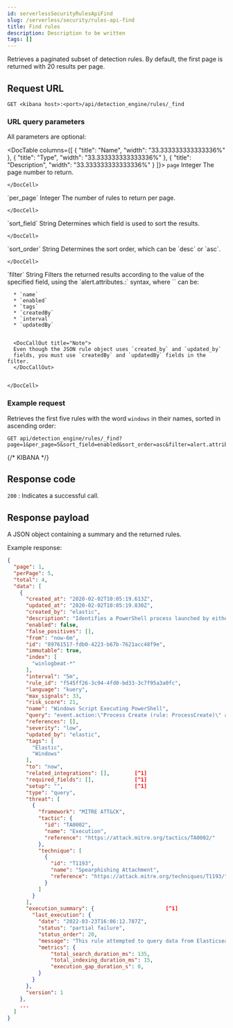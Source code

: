 ```yaml
---
id: serverlessSecurityRulesApiFind
slug: /serverless/security/rules-api-find
title: Find rules
description: Description to be written
tags: []
---
```


<div id="rules-api-find"></div>

Retrieves a paginated subset of detection rules. By default, the first
page is returned with 20 results per page.

## Request URL

`GET <kibana host>:<port>/api/detection_engine/rules/_find`

### URL query parameters

All parameters are optional:

<DocTable columns={[
  {
    "title": "Name",
    "width": "33.333333333333336%"
  },
  {
    "title": "Type",
    "width": "33.333333333333336%"
  },
  {
    "title": "Description",
    "width": "33.333333333333336%"
  }
]}>
  <DocRow>
    <DocCell>`page`</DocCell>
    <DocCell>Integer</DocCell>
    <DocCell>
      The page number to return.
      
      
    </DocCell>
  </DocRow>
  <DocRow>
    <DocCell>`per_page`</DocCell>
    <DocCell>Integer</DocCell>
    <DocCell>
      The number of rules to return per page.
      
      
    </DocCell>
  </DocRow>
  <DocRow>
    <DocCell>`sort_field`</DocCell>
    <DocCell>String</DocCell>
    <DocCell>
      Determines which field is used to sort the results.
      
      
    </DocCell>
  </DocRow>
  <DocRow>
    <DocCell>`sort_order`</DocCell>
    <DocCell>String</DocCell>
    <DocCell>
      Determines the sort order, which can be `desc` or `asc`.
      
      
    </DocCell>
  </DocRow>
  <DocRow>
    <DocCell>`filter`</DocCell>
    <DocCell>String</DocCell>
    <DocCell>
      Filters the returned results according to the value of the
      specified field, using the `alert.attributes.<field name>:<field value>`
      syntax, where `<field name>` can be:
      
      * `name`
      * `enabled`
      * `tags`
      * `createdBy`
      * `interval`
      * `updatedBy`

      
      <DocCallOut title="Note">
      Even though the JSON rule object uses `created_by` and `updated_by`
      fields, you must use `createdBy` and `updatedBy` fields in the filter.
      </DocCallOut>
      
      
    </DocCell>
  </DocRow>
</DocTable>

### Example request

Retrieves the first five rules with the word `windows` in their names, sorted
in ascending order:

```console
GET api/detection_engine/rules/_find?page=1&per_page=5&sort_field=enabled&sort_order=asc&filter=alert.attributes.name:windows
```
{/* KIBANA */}

## Response code

`200` 
    : Indicates a successful call.

## Response payload

A JSON object containing a summary and the returned rules.

Example response:

```json
{
  "page": 1,
  "perPage": 5,
  "total": 4,
  "data": [
    {
      "created_at": "2020-02-02T10:05:19.613Z",
      "updated_at": "2020-02-02T10:05:19.830Z",
      "created_by": "elastic",
      "description": "Identifies a PowerShell process launched by either cscript.exe or wscript.exe. Observing Windows scripting processes executing a PowerShell script, may be indicative of malicious activity.",
      "enabled": false,
      "false_positives": [],
      "from": "now-6m",
      "id": "89761517-fdb0-4223-b67b-7621acc48f9e",
      "immutable": true,
      "index": [
        "winlogbeat-*"
      ],
      "interval": "5m",
      "rule_id": "f545ff26-3c94-4fd0-bd33-3c7f95a3a0fc",
      "language": "kuery",
      "max_signals": 33,
      "risk_score": 21,
      "name": "Windows Script Executing PowerShell",
      "query": "event.action:\"Process Create (rule: ProcessCreate)\" and process.parent.name:(\"wscript.exe\" or \"cscript.exe\") and process.name:\"powershell.exe\"",
      "references": [],
      "severity": "low",
      "updated_by": "elastic",
      "tags": [
        "Elastic",
        "Windows"
      ],
      "to": "now",
      "related_integrations": [],        [^1]
      "required_fields": [],             [^1]
      "setup": "",                       [^1]
      "type": "query",
      "threat": [
        {
          "framework": "MITRE ATT&CK",
          "tactic": {
            "id": "TA0002",
            "name": "Execution",
            "reference": "https://attack.mitre.org/tactics/TA0002/"
          },
          "technique": [
            {
              "id": "T1193",
              "name": "Spearphishing Attachment",
              "reference": "https://attack.mitre.org/techniques/T1193/"
            }
          ]
        }
      ],
      "execution_summary": {                       [^1]
        "last_execution": {
          "date": "2022-03-23T16:06:12.787Z",
          "status": "partial failure",
          "status_order": 20,
          "message": "This rule attempted to query data from Elasticsearch indices listed in the \"Index pattern\" section of the rule definition, but no matching index was found.",
          "metrics": {
              "total_search_duration_ms": 135,
              "total_indexing_duration_ms": 15,
              "execution_gap_duration_s": 0,
          }
        }
      },
      "version": 1
    },
    ...
  ]
}

```
[^1]: <DocBadge template="in development" />  These fields are under development and their usage or schema may change: `related_integrations`, `required_fields`, `setup`, and `execution_summary`.
